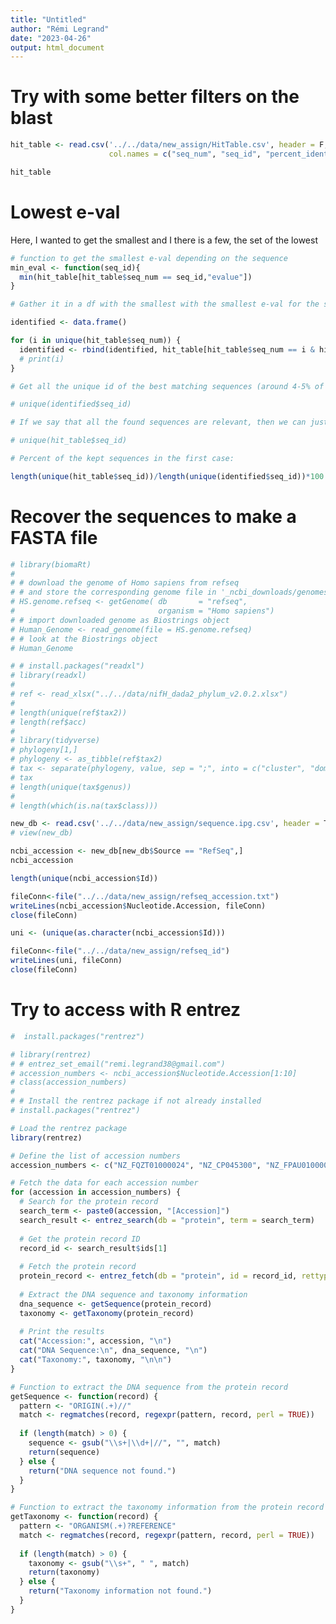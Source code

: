 ```yaml
---
title: "Untitled"
author: "Rémi Legrand"
date: "2023-04-26"
output: html_document
---
```




# Try with some better filters on the blast

```r
hit_table <- read.csv('../../data/new_assign/HitTable.csv', header = F, 
                      col.names = c("seq_num", "seq_id", "percent_identity", "alignment_length", "mismatches", "gap_opens", "q.start", "q.end", "s.start", "s.end", "evalue", "bit_score"))

hit_table
```

# Lowest e-val

Here, I wanted to get the smallest and I there is a few, the set of the lowest

```r
# function to get the smallest e-val depending on the sequence
min_eval <- function(seq_id){
  min(hit_table[hit_table$seq_num == seq_id,"evalue"])
}

# Gather it in a df with the smallest with the smallest e-val for the sequences (not optimized at all because for loop but easier to read)

identified <- data.frame()

for (i in unique(hit_table$seq_num)) {
  identified <- rbind(identified, hit_table[hit_table$seq_num == i & hit_table$evalue == min_eval(i),])
  # print(i)
}

# Get all the unique id of the best matching sequences (around 4-5% of all the matching sequences)

# unique(identified$seq_id)

# If we say that all the found sequences are relevant, then we can just omit the previous step and obtain

# unique(hit_table$seq_id)

# Percent of the kept sequences in the first case:

length(unique(hit_table$seq_id))/length(unique(identified$seq_id))*100
```

# Recover the sequences to make a FASTA file


```r
# library(biomaRt)
# 
# # download the genome of Homo sapiens from refseq
# # and store the corresponding genome file in '_ncbi_downloads/genomes'
# HS.genome.refseq <- getGenome( db       = "refseq", 
#                                organism = "Homo sapiens")
# # import downloaded genome as Biostrings object
# Human_Genome <- read_genome(file = HS.genome.refseq)
# # look at the Biostrings object
# Human_Genome
```

```r
# # install.packages("readxl")
# library(readxl)
# 
# ref <- read_xlsx("../../data/nifH_dada2_phylum_v2.0.2.xlsx")
# 
# length(unique(ref$tax2))
# length(ref$acc)
# 
# library(tidyverse)
# phylogeny[1,]
# phylogeny <- as_tibble(ref$tax2)
# tax <- separate(phylogeny, value, sep = ";", into = c("cluster", "domain", "phylum", "class", "order", "family", "genus"))
# tax
# length(unique(tax$genus))
# 
# length(which(is.na(tax$class)))
```

```r
new_db <- read.csv('../../data/new_assign/sequence.ipg.csv', header = T, sep = '\t')
# view(new_db)
```


```r
ncbi_accession <- new_db[new_db$Source == "RefSeq",]
ncbi_accession

length(unique(ncbi_accession$Id))

fileConn<-file("../../data/new_assign/refseq_accession.txt")
writeLines(ncbi_accession$Nucleotide.Accession, fileConn)
close(fileConn)

uni <- (unique(as.character(ncbi_accession$Id)))

fileConn<-file("../../data/new_assign/refseq_id")
writeLines(uni, fileConn)
close(fileConn)
```

# Try to access with R entrez

```r
#  install.packages("rentrez")
```

```r
# library(rentrez)
# # entrez_set_email("remi.legrand38@gmail.com")
# accession_numbers <- ncbi_accession$Nucleotide.Accession[1:10]
# class(accession_numbers)
# 
# # Install the rentrez package if not already installed
# install.packages("rentrez")

# Load the rentrez package
library(rentrez)

# Define the list of accession numbers
accession_numbers <- c("NZ_FQZT01000024", "NZ_CP045300", "NZ_FPAU01000001")

# Fetch the data for each accession number
for (accession in accession_numbers) {
  # Search for the protein record
  search_term <- paste0(accession, "[Accession]")
  search_result <- entrez_search(db = "protein", term = search_term)
  
  # Get the protein record ID
  record_id <- search_result$ids[1]
  
  # Fetch the protein record
  protein_record <- entrez_fetch(db = "protein", id = record_id, rettype = "gbwithparts", retmode = "text")
  
  # Extract the DNA sequence and taxonomy information
  dna_sequence <- getSequence(protein_record)
  taxonomy <- getTaxonomy(protein_record)
  
  # Print the results
  cat("Accession:", accession, "\n")
  cat("DNA Sequence:\n", dna_sequence, "\n")
  cat("Taxonomy:", taxonomy, "\n\n")
}

# Function to extract the DNA sequence from the protein record
getSequence <- function(record) {
  pattern <- "ORIGIN(.+)//"
  match <- regmatches(record, regexpr(pattern, record, perl = TRUE))
  
  if (length(match) > 0) {
    sequence <- gsub("\\s+|\\d+|//", "", match)
    return(sequence)
  } else {
    return("DNA sequence not found.")
  }
}

# Function to extract the taxonomy information from the protein record
getTaxonomy <- function(record) {
  pattern <- "ORGANISM(.+)?REFERENCE"
  match <- regmatches(record, regexpr(pattern, record, perl = TRUE))
  
  if (length(match) > 0) {
    taxonomy <- gsub("\\s+", " ", match)
    return(taxonomy)
  } else {
    return("Taxonomy information not found.")
  }
}


```

